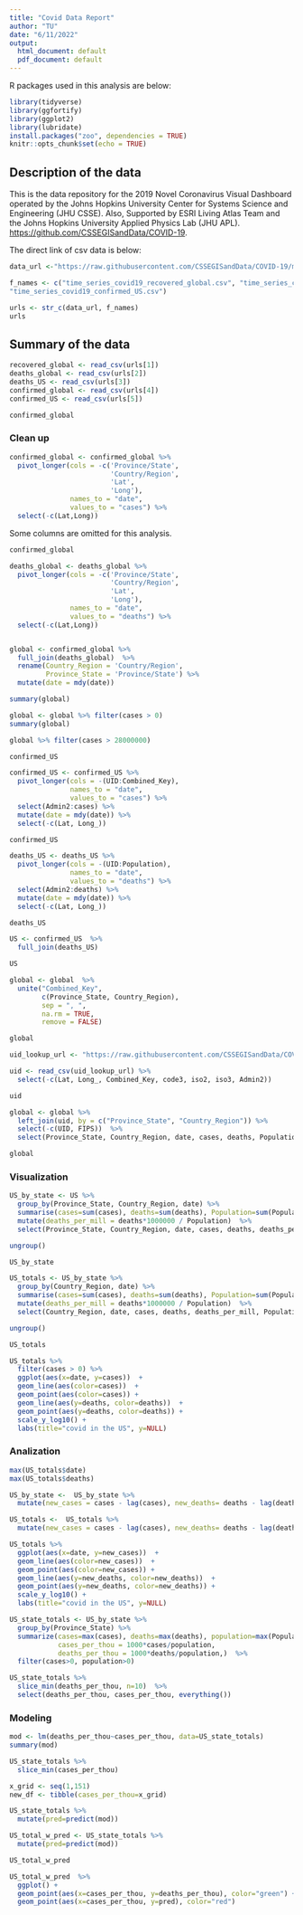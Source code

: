 ---
title: "Covid Data Report"
author: "TU"
date: "6/11/2022"
output:
  html_document: default
  pdf_document: default
---

R packages used in this analysis are below: 
```{r setup}
library(tidyverse)
library(ggfortify)
library(ggplot2)
library(lubridate)
install.packages("zoo", dependencies = TRUE)
knitr::opts_chunk$set(echo = TRUE)
```

## Description of the data

This is the data repository for the 2019 Novel Coronavirus Visual Dashboard operated by the Johns Hopkins University Center for Systems Science and Engineering (JHU CSSE). Also, Supported by ESRI Living Atlas Team and the Johns Hopkins University Applied Physics Lab (JHU APL). <https://github.com/CSSEGISandData/COVID-19>.

The direct link of csv data is below: 

```{r get_covid_data}
data_url <-"https://raw.githubusercontent.com/CSSEGISandData/COVID-19/master/csse_covid_19_data/csse_covid_19_time_series/"

f_names <- c("time_series_covid19_recovered_global.csv", "time_series_covid19_deaths_global.csv", "time_series_covid19_deaths_US.csv", "time_series_covid19_confirmed_global.csv",
"time_series_covid19_confirmed_US.csv")

urls <- str_c(data_url, f_names)
urls
```




## Summary of the data 

```{r import__data, message=FALSE}
recovered_global <- read_csv(urls[1])
deaths_global <- read_csv(urls[2])
deaths_US <- read_csv(urls[3])
confirmed_global <- read_csv(urls[4])
confirmed_US <- read_csv(urls[5])

```
```{r Case_data}
confirmed_global
```

### Clean up

```{r clean_up, message=FALSE}

confirmed_global <- confirmed_global %>%
  pivot_longer(cols = -c('Province/State',
                         'Country/Region',
                         'Lat',
                         'Long'),
               names_to = "date",
               values_to = "cases") %>%
  select(-c(Lat,Long))


```

Some columns are omitted for this analysis.

```{r tidyup, message=FALSE}
confirmed_global
```



```{r vis2}

deaths_global <- deaths_global %>%
  pivot_longer(cols = -c('Province/State',
                         'Country/Region',
                         'Lat',
                         'Long'),
               names_to = "date",
               values_to = "deaths") %>%
  select(-c(Lat,Long))


global <- confirmed_global %>%
  full_join(deaths_global)  %>%
  rename(Country_Region = 'Country/Region',
         Province_State = 'Province/State') %>%
  mutate(date = mdy(date))

```
```{r gbl}
summary(global)

```


```{r step1}

global <- global %>% filter(cases > 0) 
summary(global)
```

```{r step2}
global %>% filter(cases > 28000000) 
```

```{r step3}
confirmed_US
```

```{r t1}

confirmed_US <- confirmed_US %>%
  pivot_longer(cols = -(UID:Combined_Key),
               names_to = "date",
               values_to = "cases") %>%
  select(Admin2:cases) %>%
  mutate(date = mdy(date)) %>%
  select(-c(Lat, Long_))

```

```{r t2}
confirmed_US 
```

```{r t3}

deaths_US <- deaths_US %>%
  pivot_longer(cols = -(UID:Population),
               names_to = "date",
               values_to = "deaths") %>%
  select(Admin2:deaths) %>%
  mutate(date = mdy(date)) %>%
  select(-c(Lat, Long_))

```

```{r t4}
deaths_US 
```

```{r t5}
US <- confirmed_US  %>%
  full_join(deaths_US)

US
```

```{r t6}
global <- global  %>%
  unite("Combined_Key", 
        c(Province_State, Country_Region),
        sep = ", ",
        na.rm = TRUE,
        remove = FALSE)
```


```{r t7}
global
```


```{r t8}

uid_lookup_url <- "https://raw.githubusercontent.com/CSSEGISandData/COVID-19/master/csse_covid_19_data/UID_ISO_FIPS_LookUp_Table.csv"

uid <- read_csv(uid_lookup_url) %>%
  select(-c(Lat, Long_, Combined_Key, code3, iso2, iso3, Admin2))

uid
```

```{r t9}

global <- global %>%
  left_join(uid, by = c("Province_State", "Country_Region")) %>%
  select(-c(UID, FIPS))  %>%
  select(Province_State, Country_Region, date, cases, deaths, Population, Combined_Key)

global
```

### Visualization

```{r v1}

US_by_state <- US %>%
  group_by(Province_State, Country_Region, date) %>%
  summarise(cases=sum(cases), deaths=sum(deaths), Population=sum(Population))  %>%
  mutate(deaths_per_mill = deaths*1000000 / Population)  %>%
  select(Province_State, Country_Region, date, cases, deaths, deaths_per_mill, Population)  %>%

ungroup()

US_by_state

```

```{r v2}

US_totals <- US_by_state %>%
  group_by(Country_Region, date) %>%
  summarise(cases=sum(cases), deaths=sum(deaths), Population=sum(Population))  %>%
  mutate(deaths_per_mill = deaths*1000000 / Population)  %>%
  select(Country_Region, date, cases, deaths, deaths_per_mill, Population)  %>%

ungroup()

US_totals

```



```{r v3}

US_totals %>%
  filter(cases > 0) %>%
  ggplot(aes(x=date, y=cases))  +
  geom_line(aes(color=cases))  +
  geom_point(aes(color=cases)) +
  geom_line(aes(y=deaths, color=deaths))  +
  geom_point(aes(y=deaths, color=deaths)) +
  scale_y_log10() +
  labs(title="covid in the US", y=NULL)

```

### Analization

```{r a1}

max(US_totals$date)
max(US_totals$deaths)

US_by_state <-  US_by_state %>%
  mutate(new_cases = cases - lag(cases), new_deaths= deaths - lag(deaths))

US_totals <-  US_totals %>%
  mutate(new_cases = cases - lag(cases), new_deaths= deaths - lag(deaths))

```
```{r a2}

US_totals %>%
  ggplot(aes(x=date, y=new_cases))  +
  geom_line(aes(color=new_cases))  +
  geom_point(aes(color=new_cases)) +
  geom_line(aes(y=new_deaths, color=new_deaths))  +
  geom_point(aes(y=new_deaths, color=new_deaths)) +
  scale_y_log10() +
  labs(title="covid in the US", y=NULL)

```

```{r a3}

US_state_totals <- US_by_state %>%
  group_by(Province_State) %>%
  summarize(cases=max(cases), deaths=max(deaths), population=max(Population),
            cases_per_thou = 1000*cases/population,
            deaths_per_thou = 1000*deaths/population,)  %>%
  filter(cases>0, population>0)

```


```{r a4}

US_state_totals %>%
  slice_min(deaths_per_thou, n=10)  %>%
  select(deaths_per_thou, cases_per_thou, everything())

```


### Modeling

```{r m1}

mod <- lm(deaths_per_thou~cases_per_thou, data=US_state_totals)
summary(mod)

```
```{r m2}

US_state_totals %>% 
  slice_min(cases_per_thou)

```


```{r m3}

x_grid <- seq(1,151)
new_df <- tibble(cases_per_thou=x_grid)

US_state_totals %>% 
  mutate(pred=predict(mod))
```

```{r m4}

US_total_w_pred <- US_state_totals %>% 
  mutate(pred=predict(mod))

US_total_w_pred
```

```{r m5}

US_total_w_pred  %>% 
  ggplot() +
  geom_point(aes(x=cases_per_thou, y=deaths_per_thou), color="green") +
  geom_point(aes(x=cases_per_thou, y=pred), color="red") 
```